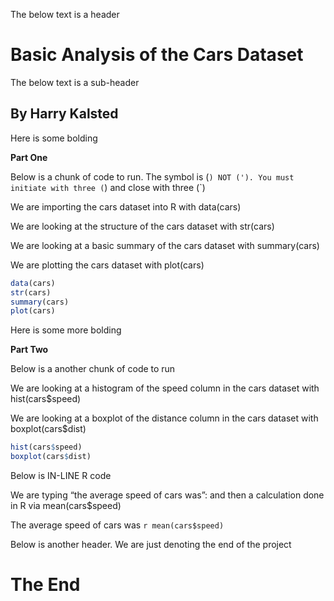 The below text is a header

# Basic Analysis of the Cars Dataset

The below text is a sub-header

## By Harry Kalsted

Here is some bolding

**Part One**

Below is a chunk of code to run. The symbol is (`) NOT ('). You must initiate with three (`) and close with three (`)

We are importing the cars dataset into R with data(cars)

We are looking at the structure of the cars dataset with str(cars)

We are looking at a basic summary of the cars dataset with summary(cars)

We are plotting the cars dataset with plot(cars)

```{r}
data(cars)
str(cars)
summary(cars)
plot(cars)
```

Here is some more bolding

**Part Two**

Below is a another chunk of code to run

We are looking at a histogram of the speed column in the cars dataset with hist(cars$speed)

We are looking at a boxplot of the distance column in the cars dataset with boxplot(cars$dist)

```{r}
hist(cars$speed)
boxplot(cars$dist)
```

Below is IN-LINE R code

We are typing "the average speed of cars was": and then a calculation done in R via mean(cars$speed)

The average speed of cars was `r mean(cars$speed)`

Below is another header. We are just denoting the end of the project

# The End